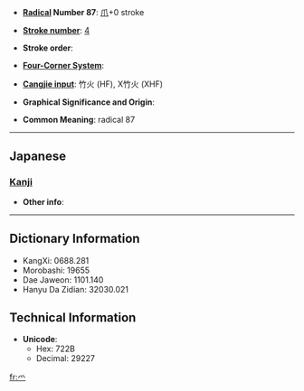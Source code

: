 * '''[[Wiktionary:Chinese radical index| Radical]] Number 87''': [[Wiktionary:Chinese radical index 爪|爪]]+0 stroke

* '''[[Wiktionary:Chinese total strokes index|Stroke number]]''': [[Wiktionary:Chinese total strokes index 4|4]]

* '''Stroke order''': 

* '''[[Wiktionary:Chinese four corner index|Four-Corner System]]''': 

* '''[[Wiktionary:Chinese Cangjie index|Cangjie input]]''': 竹火 (HF), X竹火 (XHF)

* '''Graphical Significance and Origin''': 

* '''Common Meaning''': radical 87

----

==Japanese==
===[[Kanji]]===
{{kanji|on readings=|kun readings=[[つめかんむり]] (tsumekammuri), [[つめがしら]] (tsumegashira)}}

* '''Other info''':  

----

== Dictionary Information ==

* KangXi: 0688.281
* Morobashi: 19655
* Dae Jaweon: 1101.140
* Hanyu Da Zidian: 32030.021

== Technical Information ==

* '''Unicode''':
** Hex: 722B
** Decimal: 29227

[[fr:爫]]